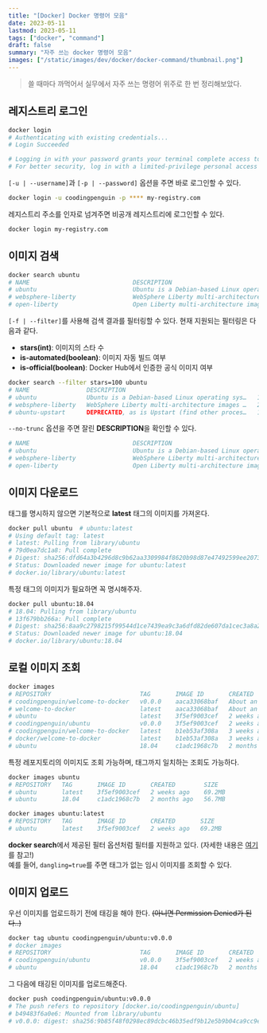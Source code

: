 ```yaml
---
title: "[Docker] Docker 명령어 모음"
date: 2023-05-11
lastmod: 2023-05-11
tags: ["docker", "command"]
draft: false
summary: "자주 쓰는 docker 명령어 모음"
images: ["/static/images/dev/docker/docker-command/thumbnail.png"]
---
```


> 쓸 때마다 까먹어서 실무에서 자주 쓰는 명령어 위주로 한 번 정리해보았다.

## 레지스트리 로그인

```bash
docker login
# Authenticating with existing credentials...
# Login Succeeded

# Logging in with your password grants your terminal complete access to your account.
# For better security, log in with a limited-privilege personal access token. Learn more at https://docs.docker.com/go/access-tokens/
```

`[-u | --username]`과 `[-p | --password]` 옵션을 주면 바로 로그인할 수 있다.

```bash
docker login -u coodingpenguin -p **** my-registry.com
```

레지스트리 주소를 인자로 넘겨주면 비공개 레지스트리에 로그인할 수 있다.

```bash
docker login my-registry.com
```

## 이미지 검색

```bash
docker search ubuntu
# NAME                             DESCRIPTION                                      STARS     OFFICIAL   AUTOMATED
# ubuntu                           Ubuntu is a Debian-based Linux operating sys…   15952     [OK]
# websphere-liberty                WebSphere Liberty multi-architecture images …   294       [OK]
# open-liberty                     Open Liberty multi-architecture images based…   59        [OK]
```

`[-f | --filter]`를 사용해 검색 결과를 필터링할 수 있다. 현재 지원되는 필터링은 다음과 같다.

- **stars(int)**: 이미지의 스타 수
- **is-automated(boolean)**: 이미지 자동 빌드 여부
- **is-official(boolean)**: Docker Hub에서 인증한 공식 이미지 여부

```bash
docker search --filter stars=100 ubuntu
# NAME                DESCRIPTION                                      STARS     OFFICIAL   AUTOMATED
# ubuntu              Ubuntu is a Debian-based Linux operating sys…   15952     [OK]
# websphere-liberty   WebSphere Liberty multi-architecture images …   294       [OK]
# ubuntu-upstart      DEPRECATED, as is Upstart (find other proces…   114       [OK]
```

`--no-trunc` 옵션을 주면 잘린 **DESCRIPTION**을 확인할 수 있다.

```bash
# NAME                             DESCRIPTION                                                                                            STARS     OFFICIAL   AUTOMATED
# ubuntu                           Ubuntu is a Debian-based Linux operating system based on free software.                                15952     [OK]
# websphere-liberty                WebSphere Liberty multi-architecture images based on Ubuntu 18.04                                      294       [OK]
# open-liberty                     Open Liberty multi-architecture images based on Ubuntu 18.04                                           59        [OK]
```

## 이미지 다운로드

태그를 명시하지 않으면 기본적으로 **latest** 태그의 이미지를 가져온다.

```bash
docker pull ubuntu  # ubuntu:latest
# Using default tag: latest
# latest: Pulling from library/ubuntu
# 79d0ea7dc1a8: Pull complete
# Digest: sha256:dfd64a3b4296d8c9b62aa3309984f8620b98d87e47492599ee20739e8eb54fbf
# Status: Downloaded newer image for ubuntu:latest
# docker.io/library/ubuntu:latest
```

특정 태그의 이미지가 필요하면 꼭 명시해주자.

```bash
docker pull ubuntu:18.04
# 18.04: Pulling from library/ubuntu
# 13f679bb266a: Pull complete
# Digest: sha256:8aa9c2798215f99544d1ce7439ea9c3a6dfd82de607da1cec3a8a2fae005931b
# Status: Downloaded newer image for ubuntu:18.04
# docker.io/library/ubuntu:18.04
```

## 로컬 이미지 조회

```bash
docker images
# REPOSITORY                         TAG       IMAGE ID       CREATED             SIZE
# coodingpenguin/welcome-to-docker   v0.0.0    aaca33068baf   About an hour ago   237MB
# welcome-to-docker                  latest    aaca33068baf   About an hour ago   237MB
# ubuntu                             latest    3f5ef9003cef   2 weeks ago         69.2MB
# coodingpenguin/ubuntu              v0.0.0    3f5ef9003cef   2 weeks ago         69.2MB
# coodingpenguin/welcome-to-docker   latest    b1eb53af308a   3 weeks ago         13.6MB
# docker/welcome-to-docker           latest    b1eb53af308a   3 weeks ago         13.6MB
# ubuntu                             18.04     c1adc1968c7b   2 months ago        56.7MB
```

특정 레포지토리의 이미지도 조회 가능하며, 태그까지 일치하는 조회도 가능하다.

```bash
docker images ubuntu
# REPOSITORY   TAG       IMAGE ID       CREATED        SIZE
# ubuntu       latest    3f5ef9003cef   2 weeks ago    69.2MB
# ubuntu       18.04     c1adc1968c7b   2 months ago   56.7MB

docker images ubuntu:latest
# REPOSITORY   TAG       IMAGE ID       CREATED       SIZE
# ubuntu       latest    3f5ef9003cef   2 weeks ago   69.2MB
```

**docker search**에서 제공된 필터 옵션처럼 필터를 지원하고 있다. (자세한 내용은 [여기](https://docs.docker.com/engine/reference/commandline/images/#filter)를 참고!)  
예를 들어, `dangling=true`를 주면 태그가 없는 임시 이미지를 조회할 수 있다.

## 이미지 업로드

우선 이미지를 업로드하기 전에 태깅을 해야 한다. ~~(아니면 Permission Denied가 된다..)~~

```bash
docker tag ubuntu coodingpenguin/ubuntu:v0.0.0
# docker images
# REPOSITORY                         TAG       IMAGE ID       CREATED             SIZE
# coodingpenguin/ubuntu              v0.0.0    3f5ef9003cef   2 weeks ago         69.2MB
# ubuntu                             18.04     c1adc1968c7b   2 months ago        56.7MB
```

그 다음에 태깅된 이미지를 업로드해준다.

```bash
docker push coodingpenguin/ubuntu:v0.0.0
# The push refers to repository [docker.io/coodingpenguin/ubuntu]
# b49483f6a0e6: Mounted from library/ubuntu
# v0.0.0: digest: sha256:9b85f48f0298ec89dcbc46b35edf9b12e5b9b04ca9cc9ea063968933ddba6adf size: 529
```
